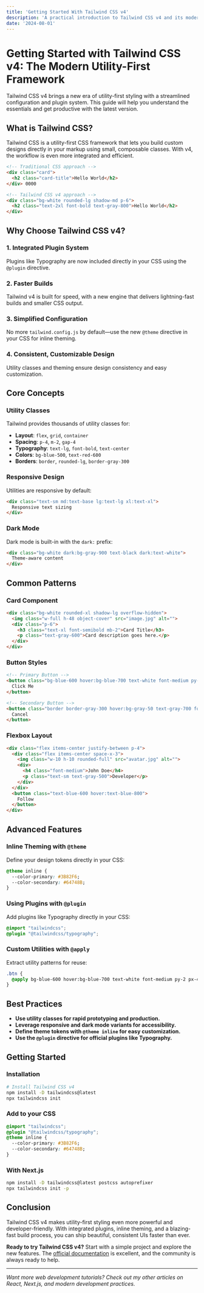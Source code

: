 ```yaml
---
title: 'Getting Started With Tailwind CSS v4'
description: 'A practical introduction to Tailwind CSS v4 and its modern workflow'
date: '2024-08-01'
---
```


# Getting Started with Tailwind CSS v4: The Modern Utility-First Framework

Tailwind CSS v4 brings a new era of utility-first styling with a streamlined configuration and plugin system. This guide will help you understand the essentials and get productive with the latest version.

## What is Tailwind CSS?

Tailwind CSS is a utility-first CSS framework that lets you build custom designs directly in your markup using small, composable classes. With v4, the workflow is even more integrated and efficient.

```html
<!-- Traditional CSS approach -->
<div class="card">
  <h2 class="card-title">Hello World</h2>
</div> 0000

<!-- Tailwind CSS v4 approach -->
<div class="bg-white rounded-lg shadow-md p-6">
  <h2 class="text-2xl font-bold text-gray-800">Hello World</h2>
</div>
```

## Why Choose Tailwind CSS v4?

### 1. **Integrated Plugin System**
Plugins like Typography are now included directly in your CSS using the `@plugin` directive.

### 2. **Faster Builds**
Tailwind v4 is built for speed, with a new engine that delivers lightning-fast builds and smaller CSS output.

### 3. **Simplified Configuration**
No more `tailwind.config.js` by default—use the new `@theme` directive in your CSS for inline theming.

### 4. **Consistent, Customizable Design**
Utility classes and theming ensure design consistency and easy customization.

## Core Concepts

### Utility Classes
Tailwind provides thousands of utility classes for:

- **Layout**: `flex`, `grid`, `container`
- **Spacing**: `p-4`, `m-2`, `gap-4`
- **Typography**: `text-lg`, `font-bold`, `text-center`
- **Colors**: `bg-blue-500`, `text-red-600`
- **Borders**: `border`, `rounded-lg`, `border-gray-300`

### Responsive Design
Utilities are responsive by default:

```html
<div class="text-sm md:text-base lg:text-lg xl:text-xl">
  Responsive text sizing
</div>
```

### Dark Mode
Dark mode is built-in with the `dark:` prefix:

```html
<div class="bg-white dark:bg-gray-900 text-black dark:text-white">
  Theme-aware content
</div>
```

## Common Patterns

### Card Component
```html
<div class="bg-white rounded-xl shadow-lg overflow-hidden">
  <img class="w-full h-48 object-cover" src="image.jpg" alt="">
  <div class="p-6">
    <h3 class="text-xl font-semibold mb-2">Card Title</h3>
    <p class="text-gray-600">Card description goes here.</p>
  </div>
</div>
```

### Button Styles
```html
<!-- Primary Button -->
<button class="bg-blue-600 hover:bg-blue-700 text-white font-medium py-2 px-4 rounded-lg transition duration-200">
  Click Me
</button>

<!-- Secondary Button -->
<button class="border border-gray-300 hover:bg-gray-50 text-gray-700 font-medium py-2 px-4 rounded-lg transition duration-200">
  Cancel
</button>
```

### Flexbox Layout
```html
<div class="flex items-center justify-between p-4">
  <div class="flex items-center space-x-3">
    <img class="w-10 h-10 rounded-full" src="avatar.jpg" alt="">
    <div>
      <h4 class="font-medium">John Doe</h4>
      <p class="text-sm text-gray-500">Developer</p>
    </div>
  </div>
  <button class="text-blue-600 hover:text-blue-800">
    Follow
  </button>
</div>
```

## Advanced Features

### Inline Theming with `@theme`
Define your design tokens directly in your CSS:

```css
@theme inline {
  --color-primary: #3B82F6;
  --color-secondary: #64748B;
}
```

### Using Plugins with `@plugin`
Add plugins like Typography directly in your CSS:

```css
@import "tailwindcss";
@plugin "@tailwindcss/typography";
```

### Custom Utilities with `@apply`
Extract utility patterns for reuse:

```css
.btn {
  @apply bg-blue-600 hover:bg-blue-700 text-white font-medium py-2 px-4 rounded-lg transition duration-200;
}
```

## Best Practices

- **Use utility classes for rapid prototyping and production.**
- **Leverage responsive and dark mode variants for accessibility.**
- **Define theme tokens with `@theme inline` for easy customization.**
- **Use the `@plugin` directive for official plugins like Typography.**

## Getting Started

### Installation

```bash
# Install Tailwind CSS v4
npm install -D tailwindcss@latest
npx tailwindcss init
```

### Add to your CSS

```css
@import "tailwindcss";
@plugin "@tailwindcss/typography";
@theme inline {
  --color-primary: #3B82F6;
  --color-secondary: #64748B;
}
```

### With Next.js

```bash
npm install -D tailwindcss@latest postcss autoprefixer
npx tailwindcss init -p
```

## Conclusion

Tailwind CSS v4 makes utility-first styling even more powerful and developer-friendly. With integrated plugins, inline theming, and a blazing-fast build process, you can ship beautiful, consistent UIs faster than ever.

**Ready to try Tailwind CSS v4?** Start with a simple project and explore the new features. The [official documentation](https://tailwindcss.com/docs/installation) is excellent, and the community is always ready to help.

---

*Want more web development tutorials? Check out my other articles on React, Next.js, and modern development practices.*